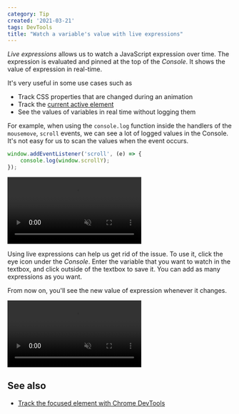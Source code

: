 ```yaml
---
category: Tip
created: '2021-03-21'
tags: DevTools
title: "Watch a variable's value with live expressions"
---
```


_Live expressions_ allows us to watch a JavaScript expression over time. The expression is evaluated and pinned at the top of the _Console_. It shows the value of expression in real-time.

It's very useful in some use cases such as

-   Track CSS properties that are changed during an animation
-   Track the [current active element](/track-the-focused-element-with-chrome-devtools)
-   See the values of variables in real time without logging them

For example, when using the `console.log` function inside the handlers of the `mousemove`, `scroll` events, we can see a lot of logged values in the Console. It's not easy for us to scan the values when the event occurs.

```js
window.addEventListener('scroll', (e) => {
    console.log(window.scrollY);
});
```

<video loop muted controls>
    <source src="/assets/tips/busy-console.mp4" type="video/mp4" />
</video>

Using live expressions can help us get rid of the issue. To use it, click the eye icon under the _Console_. Enter the variable that you want to watch in the textbox, and click outside of the textbox to save it. You can add as many expressions as you want.

From now on, you'll see the new value of expression whenever it changes.

<video loop muted controls>
    <source src="/assets/tips/live-expressions.mp4" type="video/mp4" />
</video>

## See also

-   [Track the focused element with Chrome DevTools](https://phuoc.ng/collection/tips/track-the-focused-element-with-chrome-devtools/)
